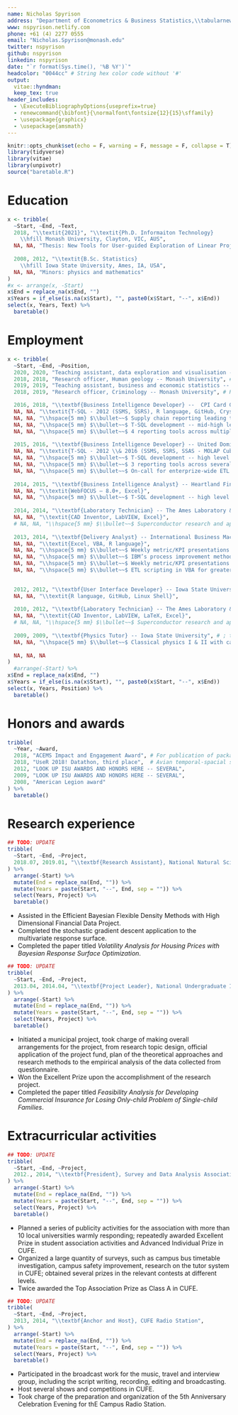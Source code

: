 ```yaml
---
name: Nicholas Spyrison
address: "Department of Econometrics & Business Statistics,\\tabularnewline Monash University, VIC 3145, Australia."
www: nspyrison.netlify.com
phone: +61 (4) 2277 0555
email: "Nicholas.Spyrison@monash.edu"
twitter: nspyrison
github: nspyrison
linkedin: nspyrison
date: "`r format(Sys.time(), '%B %Y')`"
headcolor: "0044cc" # String hex color code without '#'
output: 
  vitae::hyndman:
  keep_tex: true 
header_includes:
  - \ExecuteBibliographyOptions{useprefix=true}
  - renewcommand{\bibfont}{\normalfont\fontsize{12}{15}\sffamily}
  - \usepackage{graphicx}
  - \usepackage{amsmath}
---
```


```r
knitr::opts_chunk$set(echo = F, warning = F, message = F, collapse = T)
library(tidyverse)
library(vitae)
library(unpivotr)
source("baretable.R")
```

# Education

```r
x <- tribble(
  ~Start, ~End, ~Text,
  2018, "\\textit{2021}", "\\textit{Ph.D. Informaiton Technology} 
    \\hfill Monash University, Clayton, VIC, AUS",
  NA, NA, "Thesis: New Tools for User-guided Exploration of Linear Projections \\hspace{60 mm}", #hspace longest line
  
  2008, 2012, "\\textit{B.Sc. Statistics}
    \\hfill Iowa State University, Ames, IA, USA",
  NA, NA, "Minors: physics and mathematics"
) 
#x <- arrange(x, -Start)
x$End = replace_na(x$End, "")
x$Years = if_else(is.na(x$Start), "", paste0(x$Start, "--", x$End))
select(x, Years, Text) %>%
  baretable()
```


# Employment

```r
x <- tribble(
  ~Start, ~End, ~Position,
  2020, 2020, "Teaching assistant, data exploration and visualisation -- Monash University", # FIT 5147
  2018, 2018, "Research officer, Human geology -- Monash University", # R Language, ETL of AUS census, 3 census of Melb, 2 of Sydn 
  2019, 2019, "Teaching assistant, business and economic statistics -- Monash University", #ETC1000 
  2018, 2019, "Research officer, Criminology -- Monash University", # R Language, ETL and analysis gauguing communitiy interaction across intervention

  2016, 2018, "\\textbf{Business Intelligence Developer} --  CPI Card Group Inc.",
  NA, NA, "\\textit{T-SQL - 2012 (SSMS, SSRS), R language, GitHub, Crystal Reports, Oracle BICS, Excel}",
  NA, NA, "\\hspace{5 mm} $\\bullet~~$ Supply chain reporting leading to more than \\$4 M USD cost reduction",
  NA, NA, "\\hspace{5 mm} $\\bullet~~$ T-SQL development -- mid-high level abstraction",
  NA, NA, "\\hspace{5 mm} $\\bullet~~$ 4 reporting tools across multiple db instances",
  
  2015, 2016, "\\textbf{Business Intelligence Developer} -- United Dominion Realty Trust Inc. (UDR)",
  NA, NA, "\\textit{T-SQL - 2012 \\& 2016 (SSMS, SSRS, SSAS - MOLAP Cube), PowerBI, WebFOCUS – 8.0+, Excel}",
  NA, NA, "\\hspace{5 mm} $\\bullet~~$ T-SQL development -- high level abstraction",
  NA, NA, "\\hspace{5 mm} $\\bullet~~$ 3 reporting tools across several db instances",
  NA, NA, "\\hspace{5 mm} $\\bullet~~$ On-call for enterprize-wide ETL process",
  
  2014, 2015, "\\textbf{Business Intelligence Analyst} -- Heartland Financial USA Inc.",
  NA, NA, "\\textit{WebFOCUS – 8.0+, Excel}",
  NA, NA, "\\hspace{5 mm} $\\bullet~~$ T-SQL development -- high level abstraction",
  
  2014, 2014, "\\textbf{Laboratory Technician} -- The Ames Laboratory & Iowa State University", # ; the Department of Physics & Astronomy
  NA, NA, "\\textit{CAD Inventor, LabVIEW, Excel}", 
  # NA, NA, "\\hspace{5 mm} $\\bullet~~$ Superconductor research and aperatus fabrication",
  
  2013, 2014, "\\textbf{Delivery Analyst} -- International Business Machines Cooporation (IBM)",
  NA, NA, "\\textit{Excel, VBA, R language}",
  NA, NA, "\\hspace{5 mm} $\\bullet~~$ Weekly metric/KPI presentations to lower and mid managment",
  NA, NA, "\\hspace{5 mm} $\\bullet~~$ IBM’s process improvement methodology, root cause analysis, process behavior analysis", # IBM ver is Global distribution framework, GDF
  NA, NA, "\\hspace{5 mm} $\\bullet~~$ Weekly metric/KPI presentations to lower and mid managment",
  NA, NA, "\\hspace{5 mm} $\\bullet~~$ ETL scripting in VBA for greater than 1 FTE savings across the team",

  
  2012, 2012, "\\textbf{User Interface Developer} -- Iowa State University", # ; the Department of Statistics
  NA, NA, "\\textit{R language, GitHub, Linux Shell}",
  
  2010, 2012, "\\textbf{Laboratory Technician} -- The Ames Laboratory & Iowa State University", # ; the Department of Physics & Astronomy
  NA, NA, "\\textit{CAD Inventor, LabVIEW, LaTeX, Excel}", 
  # NA, NA, "\\hspace{5 mm} $\\bullet~~$ Superconductor research and aperatus fabrication",
  
  2009, 2009, "\\textbf{Physics Tutor} -- Iowa State University", # ; the Department of Physics & Astronomy
  NA, NA, "\\hspace{5 mm} $\\bullet~~$ Classical physics I & II with calculus",
  
  NA, NA, NA
)
  #arrange(-Start) %>%
x$End = replace_na(x$End, "")
x$Years = if_else(is.na(x$Start), "", paste0(x$Start, "--", x$End))
select(x, Years, Position) %>%
  baretable()
```

# Honors and awards

```r
tribble(
  ~Year, ~Award,
  2018, "ACEMS Impact and Engagement Award", # For publication of package; 'spinifex'
  2018, "UseR 2018! Datathon, third place",  # Avian temporal-spacial shiny
  2012, "LOOK UP ISU AWARDS AND HONORS HERE -- SEVERAL",
  2009, "LOOK UP ISU AWARDS AND HONORS HERE -- SEVERAL",
  2008, "American Legion award"
) %>%
  baretable()
```


# Research experience

```r
## TODO: UPDATE
tribble(
  ~Start, ~End, ~Project,
  2018.07, 2019.01, "\\textbf{Research Assistant}, National Natural Science Foundation of China",
) %>%
  arrange(-Start) %>%
  mutate(End = replace_na(End, "")) %>%
  mutate(Years = paste(Start, "--", End, sep = "")) %>%
  select(Years, Project) %>%
  baretable()
```
  
  * Assisted in the Efficient Bayesian Flexible Density Methods with High Dimensional Financial Data Project.
  * Completed the stochastic gradient descent application to the multivariate response surface.
  * Completed the paper titled *Volatility Analysis for Housing Prices with Bayesian Response
Surface Optimization*.

```r
## TODO: UPDATE
tribble(
  ~Start, ~End, ~Project,
  2013.04, 2014.04, "\\textbf{Project Leader}, National Undergraduate Innovation and Entrepreneurship Training Program",
) %>%
  arrange(-Start) %>%
  mutate(End = replace_na(End, "")) %>%
  mutate(Years = paste(Start, "--", End, sep = "")) %>%
  select(Years, Project) %>%
  baretable()
```
  
  * Initiated a municipal project, took charge of making overall arrangements for the project, from research topic design, official application of the project fund, plan of the theoretical approaches and research methods to the empirical analysis of the data collected from questionnaire.
  * Won the Excellent Prize upon the accomplishment of the research project.
  * Completed the paper titled *Feasibility Analysis for Developing Commercial Insurance for
Losing Only-child Problem of Single-child Families*.


# Extracurricular activities

```r
## TODO: UPDATE
tribble(
  ~Start, ~End, ~Project,
  2012., 2014, "\\textbf{President}, Survey and Data Analysis Association of CUFE",
) %>%
  arrange(-Start) %>%
  mutate(End = replace_na(End, "")) %>%
  mutate(Years = paste(Start, "--", End, sep = "")) %>%
  select(Years, Project) %>%
  baretable()
```
  
  * Planned a series of publicity activities for the association with more than 10 local universities warmly responding; repeatedly awarded Excellent Prize in student association activities and Advanced Individual Prize in CUFE.
  * Organized a large quantity of surveys, such as campus bus timetable investigation, campus safety improvement, research on the tutor system in CUFE; obtained several prizes in the relevant contests at different levels.
  * Twice awarded the Top Association Prize as Class A in CUFE.

```r
## TODO: UPDATE
tribble(
  ~Start, ~End, ~Project,
  2013, 2014, "\\textbf{Anchor and Host}, CUFE Radio Station",
) %>%
  arrange(-Start) %>%
  mutate(End = replace_na(End, "")) %>%
  mutate(Years = paste(Start, "--", End, sep = "")) %>%
  select(Years, Project) %>%
  baretable()
```
  
  * Participated in the broadcast work for the music, travel and interview group, including the script writing, recording, editing and broadcasting.
  * Host several shows and competitions in CUFE.
  * Took charge of the preparation and organization of the 5th Anniversary Celebration Evening
for thE Campus Radio Station.



